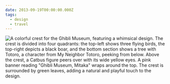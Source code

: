 ```yaml
---
date: 2013-09-19T00:00:00.000Z
tags:
  - design
  - travel
---
```

![A colorful crest for the Ghibli Museum, featuring a whimsical design. The crest is divided into four quadrants: the top-left shows three flying birds, the top-right depicts a black boar, and the bottom section shows a tree with Totoro, a character from My Neighbor Totoro, peeking from below. Above the crest, a Catbus figure peers over with its wide yellow eyes. A pink banner reading "Ghibli Museum, Mitaka" wraps around the top. The crest is surrounded by green leaves, adding a natural and playful touch to the design.](/assets/art/20130919-scan-1.jpg)